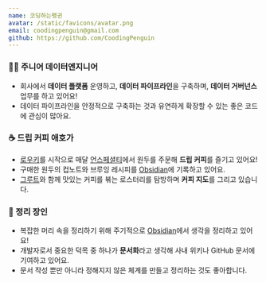 ```yaml
---
name: 코딩하는펭귄
avatar: /static/favicons/avatar.png
email: coodingpenguin@gmail.com
github: https://github.com/CoodingPenguin
---
```


### 👩‍💻 주니어 데이터엔지니어

- 회사에서 **데이터 플랫폼** 운영하고, **데이터 파이프라인**을 구축하며, **데이터 거버넌스** 업무를 하고 있어요!
- 데이터 파이프라인을 안정적으로 구축하는 것과 유연하게 확장할 수 있는 좋은 코드에 관심이 많아요.

### ☕️ 드립 커피 애호가

- [로우키](https://lowkeycoffee.com/)를 시작으로 매달 [언스페셜티](https://unspecialty.com/about)에서 원두를 주문해 **드립 커피**를 즐기고 있어요!
- 구매한 원두의 컵노트와 브루잉 레시피를 [Obsidian](https://obsidian.md/)에 기록하고 있어요.
- [그루트](https://coding-groot.tistory.com/)와 함께 맛있는 커피를 볶는 로스터리를 탐방하며 **커피 지도**를 그리고 있습니다.


### 🧹 정리 장인

- 복잡한 머리 속을 정리하기 위해 주기적으로 [Obsidian](https://obsidian.md/)에서 생각을 정리하고 있어요!
- 개발자로서 중요한 덕목 중 하나가 **문서화**라고 생각해 사내 위키나 GitHub 문서에 기여하고 있어요.
- 문서 작성 뿐만 아니라 정해지지 않은 체계를 만들고 정리하는 것도 좋아합니다.
